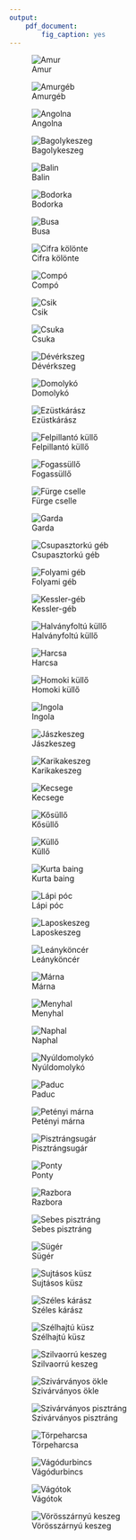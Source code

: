 ```yaml
---
output:
    pdf_document:
        fig_caption: yes
---
```


![Amur](img/amur.jpg)

![Amurgéb](img/amurgeb.jpg)

\clearpage

![Angolna](img/angolna.jpg)

![Bagolykeszeg](img/bagolykeszeg.jpg)

\clearpage

![Balin](img/balin.jpg)

![Bodorka](img/bodorka.jpg)

\clearpage

![Busa](img/busa.jpg)

![Cifra kölönte](img/cifra-kolonte.jpg)

\clearpage

![Compó](img/compo.jpg)

![Csik](img/csik.jpg)

\clearpage

![Csuka](img/csuka.jpg)

![Dévérkszeg](img/deverkeszeg.jpg)

\clearpage

![Domolykó](img/domolyko.jpg)

![Ezüstkárász](img/ezustkarasz.jpg)

\clearpage

![Felpillantó küllő](img/felpillanto-kullo.jpg)

![Fogassüllő](img/fogassullo.jpg)

\clearpage

![Fürge cselle](img/furge-cselle.jpg)

![Garda](img/garda.jpg)

![Csupasztorkú géb](img/geb-csupasztorku.jpg)

![Folyami géb](img/geb-folyami.jpg)

![Kessler-géb](img/geb-kessler.jpg)

![Halványfoltú küllő](img/halvanyfoltu-kullo.jpg)

![Harcsa](img/harcsa.jpg)

![Homoki küllő](img/homoki-kullo.jpg)

![Ingola](img/ingola.jpg)

![Jászkeszeg](img/jaszkeszeg.jpg)

![Karikakeszeg](img/karikakeszeg.jpg)

![Kecsege](img/kecsege.jpg)

![Kősüllő](img/kosullo.jpg)

![Küllő](img/kullo1.jpg)

![Kurta baing](img/kurta-baing.jpg)

![Lápi póc](img/lapi-poc.jpg)

![Laposkeszeg](img/laposkeszeg.jpg)

![Leányköncér](img/leanykoncer.jpg)

![Márna](img/marna.jpg)

![Menyhal](img/menyhal.jpg)

![Naphal](img/naphal.jpg)

![Nyúldomolykó](img/nyuldomolyko.jpg)

![Paduc](img/paduc.jpg)

![Petényi márna](img/petenyi-marna.jpg)

![Pisztrángsugár](img/pisztrangsuger.jpg)

![Ponty](img/ponty.jpg)

![Razbora](img/razbora.jpg)

![Sebes pisztráng](img/sebes-pisztrang.jpg)

![Sügér](img/suger.jpg)

![Sujtásos küsz](img/sujtasos-kusz.jpg)

![Széles kárász](img/szeles-karasz.jpg)

![Szélhajtú küsz](img/szelhajto-kusz.jpg)

![Szilvaorrú keszeg](img/szilvaorru-keszeg.jpg)

![Szivárványos ökle](img/szivarvanyos-okle.jpg)

![Szivárványos pisztráng](img/szivarvanyos-pisztrang.jpg)

![Törpeharcsa](img/torpeharcsa.jpg)

![Vágódurbincs](img/vagodurbincs.jpg)

![Vágótok](img/vagotok.jpg)

![Vörösszárnyú keszeg](img/vorosszarnyu-keszeg.jpg)


